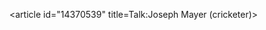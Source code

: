 <article id="14370539" title=Talk:Joseph Mayer (cricketer)>
	<talkpage id="14370539" title="Talk:Joseph Mayer (cricketer)">
{{WikiProject Biography
|living=no
|class=
|listas=Mayer, Joseph
}}
{{WikiProject Cricket|class=stub|importance=low}}
	</talkpage>
</article>